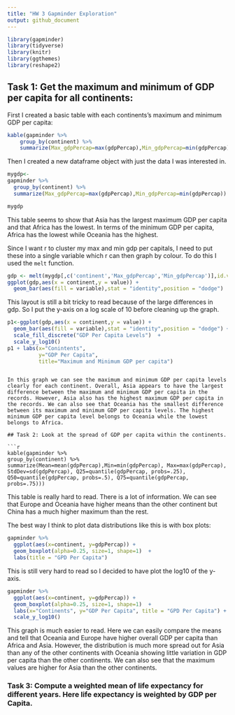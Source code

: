 ```yaml
---
title: "HW 3 Gapminder Exploration"
output: github_document
---
```


```r
library(gapminder)
library(tidyverse)
library(knitr)
library(ggthemes)
library(reshape2)
```



## Task 1: Get the maximum and minimum of GDP per capita for all continents:
First I created a basic table with each continents's maximum and minimum GDP per capita:
```r
kable(gapminder %>% 
    group_by(continent) %>% 
    summarize(Max_gdpPercap=max(gdpPercap),Min_gdpPercap=min(gdpPercap)))
```

Then I created a new dataframe object with just the data I was interested in.
```r
mygdp<-
gapminder %>% 
  group_by(continent) %>% 
  summarize(Max_gdpPercap=max(gdpPercap),Min_gdpPercap=min(gdpPercap))
```

```r
mygdp
```

This table seems to show that Asia has the largest maximum GDP per capita and that Africa has the lowest. In terms of the minimum GDP per capita, Africa has the lowest while Oceania has the highest.

Since I want r to cluster my max and min gdp per capitals, I need to put these into a single variable which r can then graph by colour. To do this I used the `melt` function.

```r
gdp <- melt(mygdp[,c('continent','Max_gdpPercap','Min_gdpPercap')],id.vars = 1)
ggplot(gdp,aes(x = continent,y = value)) + 
  geom_bar(aes(fill = variable),stat = "identity",position = "dodge") 
```

This layout is still a bit tricky to read because of the large differences in gdp. So I put the y-axis on a log scale of 10 before cleaning up the graph.

```r
p1<-ggplot(gdp,aes(x = continent,y = value)) + 
  geom_bar(aes(fill = variable),stat = "identity",position = "dodge") +
  scale_fill_discrete("GDP Per Capita Levels")  + 
  scale_y_log10() 
p1 + labs(x="Conintents", 
          y="GDP Per Capita",
          title="Maximum and Minimum GDP per capita")
```
```

In this graph we can see the maximum and minimum GDP per capita levels clearly for each continent. Overall, Asia appears to have the largest difference between the maximum and minimum GDP per capita in the records. However, Asia also has the highest maximum GDP per capita in the records. We can also see that Oceania has the smallest difference between its maximum and minimum GDP per capita levels. The highest minimum GDP per capita level belongs to Oceania while the lowest belongs to Africa. 

## Task 2: Look at the spread of GDP per capita within the continents.

```r
kable(gapminder %>% 
group_by(continent) %>% 
summarize(Mean=mean(gdpPercap),Min=min(gdpPercap), Max=max(gdpPercap), StdDev=sd(gdpPercap), Q25=quantile(gdpPercap, probs=.25), Q50=quantile(gdpPercap, probs=.5), Q75=quantile(gdpPercap, probs=.75)))
```


This table is really hard to read. There is a lot of information. We can see that Europe and Oceania have higher means than the other continent but China has a much higher maximum than the rest. 

The best way I think to plot data distributions like this is with box plots:

```r
gapminder %>%
  ggplot(aes(x=continent, y=gdpPercap)) +
  geom_boxplot(alpha=0.25, size=1, shape=1)  +
  labs(title = "GPD Per Capita") 
```


This is still very hard to read so I decided to have plot the log10 of the y-axis. 

```r
gapminder %>%
  ggplot(aes(x=continent, y=gdpPercap)) +
  geom_boxplot(alpha=0.25, size=1, shape=1)  +
  labs(x="Continents", y="GDP Per Capita", title = "GPD Per Capita") +
  scale_y_log10() 
```

This graph is much easier to read. Here we can easily compare the means and tell that Oceania and Europe have higher overall GDP per capita than Africa and Asia. However, the distribution is much more spread out for Asia than any of the other continents with Oceania showing little variation in GDP per capita than the other continents. We can also see that the maximum values are higher for Asia than the other continents. 

### Task 3: Compute a weighted mean of life expectancy for different years. Here life expectancy is weighted by GDP per Capita.

```r

```

